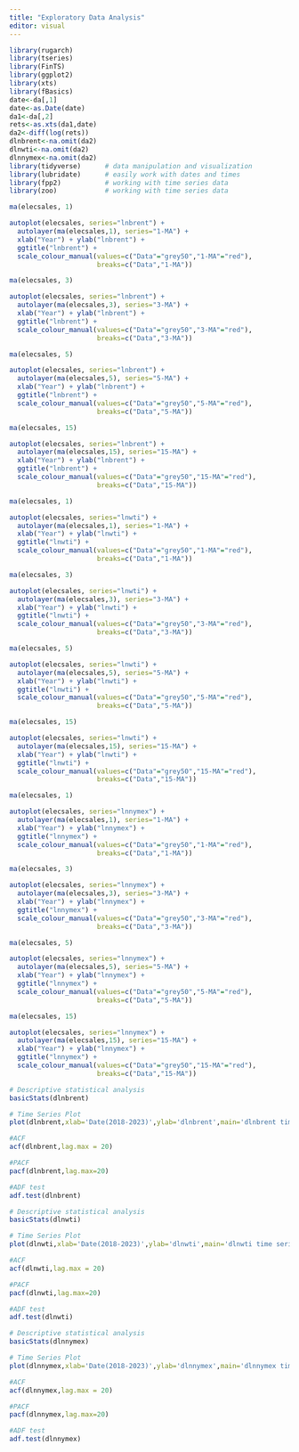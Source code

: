 ```yaml
---
title: "Exploratory Data Analysis"
editor: visual
---
```

```r
library(rugarch)
library(tseries)
library(FinTS)
library(ggplot2)
library(xts)
library(fBasics)
date<-da[,1]
date<-as.Date(date)
da1<-da[,2]
rets<-as.xts(da1,date)
da2<-diff(log(rets))
dlnbrent<-na.omit(da2)
dlnwti<-na.omit(da2)
dlnnymex<-na.omit(da2)
library(tidyverse)      # data manipulation and visualization
library(lubridate)      # easily work with dates and times
library(fpp2)           # working with time series data
library(zoo)            # working with time series data

```

```r
ma(elecsales, 1)

autoplot(elecsales, series="lnbrent") +
  autolayer(ma(elecsales,1), series="1-MA") +
  xlab("Year") + ylab("lnbrent") +
  ggtitle("lnbrent") +
  scale_colour_manual(values=c("Data"="grey50","1-MA"="red"),
                      breaks=c("Data","1-MA"))

ma(elecsales, 3)

autoplot(elecsales, series="lnbrent") +
  autolayer(ma(elecsales,3), series="3-MA") +
  xlab("Year") + ylab("lnbrent") +
  ggtitle("lnbrent") +
  scale_colour_manual(values=c("Data"="grey50","3-MA"="red"),
                      breaks=c("Data","3-MA"))

ma(elecsales, 5)

autoplot(elecsales, series="lnbrent") +
  autolayer(ma(elecsales,5), series="5-MA") +
  xlab("Year") + ylab("lnbrent") +
  ggtitle("lnbrent") +
  scale_colour_manual(values=c("Data"="grey50","5-MA"="red"),
                      breaks=c("Data","5-MA"))

ma(elecsales, 15)

autoplot(elecsales, series="lnbrent") +
  autolayer(ma(elecsales,15), series="15-MA") +
  xlab("Year") + ylab("lnbrent") +
  ggtitle("lnbrent") +
  scale_colour_manual(values=c("Data"="grey50","15-MA"="red"),
                      breaks=c("Data","15-MA"))
```


```r
ma(elecsales, 1)

autoplot(elecsales, series="lnwti") +
  autolayer(ma(elecsales,1), series="1-MA") +
  xlab("Year") + ylab("lnwti") +
  ggtitle("lnwti") +
  scale_colour_manual(values=c("Data"="grey50","1-MA"="red"),
                      breaks=c("Data","1-MA"))

ma(elecsales, 3)

autoplot(elecsales, series="lnwti") +
  autolayer(ma(elecsales,3), series="3-MA") +
  xlab("Year") + ylab("lnwti") +
  ggtitle("lnwti") +
  scale_colour_manual(values=c("Data"="grey50","3-MA"="red"),
                      breaks=c("Data","3-MA"))

ma(elecsales, 5)

autoplot(elecsales, series="lnwti") +
  autolayer(ma(elecsales,5), series="5-MA") +
  xlab("Year") + ylab("lnwti") +
  ggtitle("lnwti") +
  scale_colour_manual(values=c("Data"="grey50","5-MA"="red"),
                      breaks=c("Data","5-MA"))

ma(elecsales, 15)

autoplot(elecsales, series="lnwti") +
  autolayer(ma(elecsales,15), series="15-MA") +
  xlab("Year") + ylab("lnwti") +
  ggtitle("lnwti") +
  scale_colour_manual(values=c("Data"="grey50","15-MA"="red"),
                      breaks=c("Data","15-MA"))
```


```r
ma(elecsales, 1)

autoplot(elecsales, series="lnnymex") +
  autolayer(ma(elecsales,1), series="1-MA") +
  xlab("Year") + ylab("lnnymex") +
  ggtitle("lnnymex") +
  scale_colour_manual(values=c("Data"="grey50","1-MA"="red"),
                      breaks=c("Data","1-MA"))

ma(elecsales, 3)

autoplot(elecsales, series="lnnymex") +
  autolayer(ma(elecsales,3), series="3-MA") +
  xlab("Year") + ylab("lnnymex") +
  ggtitle("lnnymex") +
  scale_colour_manual(values=c("Data"="grey50","3-MA"="red"),
                      breaks=c("Data","3-MA"))

ma(elecsales, 5)

autoplot(elecsales, series="lnnymex") +
  autolayer(ma(elecsales,5), series="5-MA") +
  xlab("Year") + ylab("lnnymex") +
  ggtitle("lnnymex") +
  scale_colour_manual(values=c("Data"="grey50","5-MA"="red"),
                      breaks=c("Data","5-MA"))

ma(elecsales, 15)

autoplot(elecsales, series="lnnymex") +
  autolayer(ma(elecsales,15), series="15-MA") +
  xlab("Year") + ylab("lnnymex") +
  ggtitle("lnnymex") +
  scale_colour_manual(values=c("Data"="grey50","15-MA"="red"),
                      breaks=c("Data","15-MA"))
```


```r
# Descriptive statistical analysis
basicStats(dlnbrent)

# Time Series Plot
plot(dlnbrent,xlab='Date(2018-2023)',ylab='dlnbrent',main='dlnbrent time series')

#ACF
acf(dlnbrent,lag.max = 20)

#PACF
pacf(dlnbrent,lag.max=20)

#ADF test
adf.test(dlnbrent)
```

```r
# Descriptive statistical analysis
basicStats(dlnwti)

# Time Series Plot
plot(dlnwti,xlab='Date(2018-2023)',ylab='dlnwti',main='dlnwti time series')

#ACF
acf(dlnwti,lag.max = 20)

#PACF
pacf(dlnwti,lag.max=20)

#ADF test
adf.test(dlnwti)
```

```r
# Descriptive statistical analysis
basicStats(dlnnymex)

# Time Series Plot
plot(dlnnymex,xlab='Date(2018-2023)',ylab='dlnnymex',main='dlnnymex time series')

#ACF
acf(dlnnymex,lag.max = 20)

#PACF
pacf(dlnnymex,lag.max=20)

#ADF test
adf.test(dlnnymex)
```

